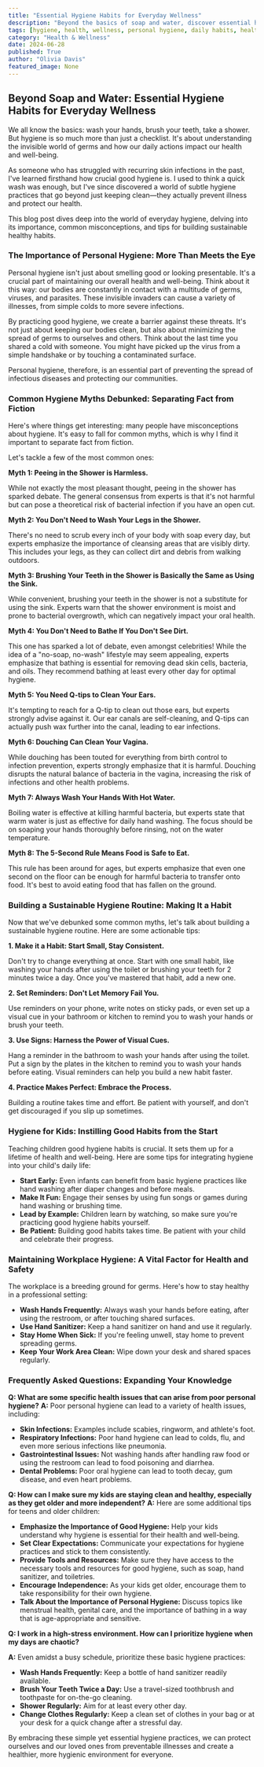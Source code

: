 ```yaml
---
title: "Essential Hygiene Habits for Everyday Wellness"
description: "Beyond the basics of soap and water, discover essential hygiene practices for everyday wellness. Learn about common hygiene myths, build sustainable routines, and prioritize health in all areas of your life. "
tags: [hygiene, health, wellness, personal hygiene, daily habits, healthy living, germs, bacteria, infection prevention, lifestyle, tips, routine]
category: "Health & Wellness"
date: 2024-06-28
published: True
author: "Olivia Davis"
featured_image: None
---
```


## Beyond Soap and Water: Essential Hygiene Habits for Everyday Wellness

We all know the basics: wash your hands, brush your teeth, take a shower. But hygiene is so much more than just a checklist. It's about understanding the invisible world of germs and how our daily actions impact our health and well-being. 

As someone who has struggled with recurring skin infections in the past, I've learned firsthand how crucial good hygiene is. I used to think a quick wash was enough, but I've since discovered a world of subtle hygiene practices that go beyond just keeping clean—they actually prevent illness and protect our health.  

This blog post dives deep into the world of everyday hygiene, delving into its importance, common misconceptions, and tips for building sustainable healthy habits. 

### The Importance of Personal Hygiene: More Than Meets the Eye

Personal hygiene isn't just about smelling good or looking presentable. It's a crucial part of maintaining our overall health and well-being.  Think about it this way: our bodies are constantly in contact with a multitude of germs, viruses, and parasites. These invisible invaders can cause a variety of illnesses, from simple colds to more severe infections.

By practicing good hygiene, we create a barrier against these threats. It's not just about keeping our bodies clean, but also about minimizing the spread of germs to ourselves and others.  Think about the last time you shared a cold with someone. You might have picked up the virus from a simple handshake or by touching a contaminated surface.  

Personal hygiene, therefore, is an essential part of preventing the spread of infectious diseases and protecting our communities.

### Common Hygiene Myths Debunked: Separating Fact from Fiction

Here's where things get interesting: many people have misconceptions about hygiene.  It's easy to fall for common myths, which is why I find it important to separate fact from fiction. 

Let's tackle a few of the most common ones:

**Myth 1:  Peeing in the Shower is Harmless.**

While not exactly the most pleasant thought, peeing in the shower has sparked debate. The general consensus from experts is that it's not harmful but can pose a theoretical risk of bacterial infection if you have an open cut. 

**Myth 2: You Don't Need to Wash Your Legs in the Shower.**

There's no need to scrub every inch of your body with soap every day, but experts emphasize the importance of cleansing areas that are visibly dirty.  This includes your legs, as they can collect dirt and debris from walking outdoors.  

**Myth 3: Brushing Your Teeth in the Shower is Basically the Same as Using the Sink.**

While convenient, brushing your teeth in the shower is not a substitute for using the sink.  Experts warn that the shower environment is moist and prone to bacterial overgrowth, which can negatively impact your oral health.

**Myth 4: You Don't Need to Bathe If You Don't See Dirt.**

This one has sparked a lot of debate, even amongst celebrities! While the idea of a "no-soap, no-wash" lifestyle may seem appealing, experts emphasize that bathing is essential for removing dead skin cells, bacteria, and oils.  They recommend bathing at least every other day for optimal hygiene.

**Myth 5: You Need Q-tips to Clean Your Ears.**

It's tempting to reach for a Q-tip to clean out those ears, but experts strongly advise against it.  Our ear canals are self-cleaning, and Q-tips can actually push wax further into the canal, leading to ear infections. 

**Myth 6: Douching Can Clean Your Vagina.**

While douching has been touted for everything from birth control to infection prevention, experts strongly emphasize that it is harmful.  Douching disrupts the natural balance of bacteria in the vagina, increasing the risk of infections and other health problems.

**Myth 7: Always Wash Your Hands With Hot Water.**

Boiling water is effective at killing harmful bacteria, but experts state that warm water is just as effective for daily hand washing.  The focus should be on soaping your hands thoroughly before rinsing, not on the water temperature.

**Myth 8: The 5-Second Rule Means Food is Safe to Eat.**

This rule has been around for ages, but experts emphasize that even one second on the floor can be enough for harmful bacteria to transfer onto food. It's best to avoid eating food that has fallen on the ground.

### Building a Sustainable Hygiene Routine:  Making It a Habit

Now that we've debunked some common myths, let's talk about building a sustainable hygiene routine.  Here are some actionable tips:

**1. Make it a Habit:  Start Small, Stay Consistent.**

Don't try to change everything at once.  Start with one small habit, like washing your hands after using the toilet or brushing your teeth for 2 minutes twice a day.  Once you've mastered that habit, add a new one.

**2. Set Reminders:  Don't Let Memory Fail You.**

Use reminders on your phone, write notes on sticky pads, or even set up a visual cue in your bathroom or kitchen to remind you to wash your hands or brush your teeth.

**3. Use Signs:  Harness the Power of Visual Cues.**

Hang a reminder in the bathroom to wash your hands after using the toilet. Put a sign by the plates in the kitchen to remind you to wash your hands before eating.  Visual reminders can help you build a new habit faster.

**4. Practice Makes Perfect:  Embrace the Process.**

Building a routine takes time and effort.  Be patient with yourself, and don't get discouraged if you slip up sometimes.

###  Hygiene for Kids: Instilling Good Habits from the Start

Teaching children good hygiene habits is crucial. It sets them up for a lifetime of health and well-being.  Here are some tips for integrating hygiene into your child's daily life:

* **Start Early:**  Even infants can benefit from basic hygiene practices like hand washing after diaper changes and before meals.
* **Make It Fun:**  Engage their senses by using fun songs or games during hand washing or brushing time.
* **Lead by Example:** Children learn by watching, so make sure you're practicing good hygiene habits yourself.
* **Be Patient:**  Building good habits takes time. Be patient with your child and celebrate their progress.

### Maintaining Workplace Hygiene:  A Vital Factor for Health and Safety

The workplace is a breeding ground for germs.  Here's how to stay healthy in a professional setting:

* **Wash Hands Frequently:**  Always wash your hands before eating, after using the restroom, or after touching shared surfaces.
* **Use Hand Sanitizer:**  Keep a hand sanitizer on hand and use it regularly.
* **Stay Home When Sick:**  If you're feeling unwell, stay home to prevent spreading germs.
* **Keep Your Work Area Clean:** Wipe down your desk and shared spaces regularly.

### Frequently Asked Questions:  Expanding Your Knowledge

**Q: What are some specific health issues that can arise from poor personal hygiene?**
**A:** Poor personal hygiene can lead to a variety of health issues, including:

* **Skin Infections:**  Examples include scabies, ringworm, and athlete's foot.
* **Respiratory Infections:**  Poor hand hygiene can lead to colds, flu, and even more serious infections like pneumonia.
* **Gastrointestinal Issues:**  Not washing hands after handling raw food or using the restroom can lead to food poisoning and diarrhea.
* **Dental Problems:**  Poor oral hygiene can lead to tooth decay, gum disease, and even heart problems.

**Q: How can I make sure my kids are staying clean and healthy, especially as they get older and more independent?**
**A:**  Here are some additional tips for teens and older children:

* **Emphasize the Importance of Good Hygiene:**  Help your kids understand why hygiene is essential for their health and well-being.
* **Set Clear Expectations:**  Communicate your expectations for hygiene practices and stick to them consistently.
* **Provide Tools and Resources:**  Make sure they have access to the necessary tools and resources for good hygiene, such as soap, hand sanitizer, and toiletries.
* **Encourage Independence:**  As your kids get older, encourage them to take responsibility for their own hygiene.
* **Talk About the Importance of Personal Hygiene:** Discuss topics like menstrual health, genital care, and the importance of bathing in a way that is age-appropriate and sensitive.

**Q: I work in a high-stress environment. How can I prioritize hygiene when my days are chaotic?**

**A:**  Even amidst a busy schedule, prioritize these basic hygiene practices:

* **Wash Hands Frequently:**  Keep a bottle of hand sanitizer readily available.
* **Brush Your Teeth Twice a Day:**  Use a travel-sized toothbrush and toothpaste for on-the-go cleaning.
* **Shower Regularly:**  Aim for at least every other day.
* **Change Clothes Regularly:**  Keep a clean set of clothes in your bag or at your desk for a quick change after a stressful day.

By embracing these simple yet essential hygiene practices, we can protect ourselves and our loved ones from preventable illnesses and create a healthier, more hygienic environment for everyone. 